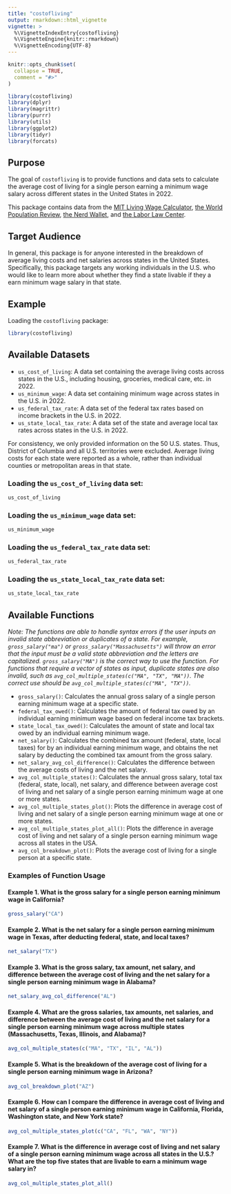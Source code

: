 ```yaml
---
title: "costofliving"
output: rmarkdown::html_vignette
vignette: >
  %\VignetteIndexEntry{costofliving}
  %\VignetteEngine{knitr::rmarkdown}
  %\VignetteEncoding{UTF-8}
---
```


```r
knitr::opts_chunk$set(
  collapse = TRUE,
  comment = "#>"
)
```

```r
library(costofliving)
library(dplyr)
library(magrittr)
library(purrr)
library(utils)
library(ggplot2)
library(tidyr)
library(forcats)
```

## Purpose

The goal of `costofliving` is to provide functions and data sets to calculate the average cost of living for a single person earning a minimum wage salary across different states in the United States in 2022. 

This package contains data from the [MIT Living Wage Calculator](https://livingwage.mit.edu/), [the World Population Review](https://worldpopulationreview.com/), [the Nerd Wallet](https://www.nerdwallet.com/), and [the Labor Law Center](https://www.laborlawcenter.com/).

## Target Audience

In general, this package is for anyone interested in the breakdown of average living costs and net salaries across states in the United States. Specifically, this package targets any working individuals in the U.S. who would like to learn more about whether they find a state livable if they a earn minimum wage salary in that state. 

## Example

Loading the `costofliving` package:

```r
library(costofliving)
```

## Available Datasets

  + `us_cost_of_living`: A data set containing the average living costs across states in the U.S., including housing, groceries, medical care, etc. in 2022. 
  + `us_minimum_wage`: A data set containing minimum wage across states in the U.S. in 2022.
  + `us_federal_tax_rate`: A data set of the federal tax rates based on income brackets in the U.S. in 2022. 
  + `us_state_local_tax_rate`: A data set of the state and average local tax rates across states in the U.S. in 2022.
  
For consistency, we only provided information on the 50 U.S. states. Thus, District of Columbia and all U.S. territories were excluded. Average living costs for each state were reported as a whole, rather than individual counties or metropolitan areas in that state.

### Loading the `us_cost_of_living` data set:

```r
us_cost_of_living
```

### Loading the `us_minimum_wage` data set:

```r
us_minimum_wage
```

### Loading the `us_federal_tax_rate` data set:

```r
us_federal_tax_rate
```

### Loading the `us_state_local_tax_rate` data set:

```r
us_state_local_tax_rate
```

## Available Functions

*Note: The functions are able to handle syntax errors if the user inputs an invalid state abbreviation or duplicates of a state. For example, `gross_salary("ma")` or `gross_salary("Massachusetts")` will throw an error that the input must be a valid state abbreviation and the letters are capitalized. `gross_salary("MA")` is the correct way to use the function. For functions that require a vector of states as input, duplicate states are also invalid, such as `avg_col_multiple_states(c("MA", "TX", "MA"))`. The correct use should be `avg_col_multiple_states(c("MA", "TX"))`.*

  + `gross_salary()`: Calculates the annual gross salary of a single person earning minimum wage at a specific state.
  + `federal_tax_owed()`: Calculates the amount of federal tax owed by an individual earning minimum wage based on federal income tax brackets.
  + `state_local_tax_owed()`: Calculates the amount of state and local tax owed by an individual earning minimum wage.
  + `net_salary()`: Calculates the combined tax amount (federal, state, local taxes) for by an individual earning minimum wage, and obtains the net salary by deducting the combined tax amount from the gross salary.
  + `net_salary_avg_col_difference()`: Calculates the difference between the average costs of living and the net salary.
  + `avg_col_multiple_states()`: Calculates the annual gross salary, total tax (federal, state, local), net salary, and difference between average cost of living and net salary of a single person earning minimum wage at one or more states.
  + `avg_col_multiple_states_plot()`: Plots the difference in average cost of living and net salary of a single person earning minimum wage at one or more states.
  + `avg_col_multiple_states_plot_all()`: Plots the difference in average cost of living and net salary of a single person earning minimum wage across all states in the USA.
  + `avg_col_breakdown_plot()`: Plots the average cost of living for a single person at a specific state.

### Examples of Function Usage

#### Example 1. What is the gross salary for a single person earning minimum wage in California?

```r
gross_salary("CA")
```

#### Example 2. What is the net salary for a single person earning minimum wage in Texas, after deducting federal, state, and local taxes?

```r
net_salary("TX")
```

#### Example 3. What is the gross salary, tax amount, net salary, and difference between the average cost of living and the net salary for a single person earning minimum wage in Alabama?

```r
net_salary_avg_col_difference("AL")
```

#### Example 4. What are the gross salaries, tax amounts, net salaries, and difference between the average cost of living and the net salary for a single person earning minimum wage across multiple states (Massachusetts, Texas, Illinois, and Alabama)?

```r
avg_col_multiple_states(c("MA", "TX", "IL", "AL"))
```

#### Example 5. What is the breakdown of the average cost of living for a single person earning minimum wage in Arizona?

```r
avg_col_breakdown_plot("AZ")
```

#### Example 6. How can I compare the difference in average cost of living and net salary of a single person earning minimum wage in California, Florida, Washington state, and New York state?

```r
avg_col_multiple_states_plot(c("CA", "FL", "WA", "NY"))
```

#### Example 7. What is the difference in average cost of living and net salary of a single person earning minimum wage across all states in the U.S.? What are the top five states that are livable to earn a minimum wage salary in?

```r
avg_col_multiple_states_plot_all()
```

